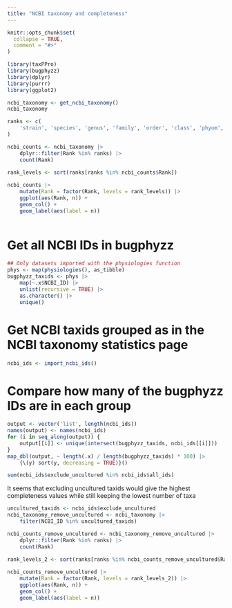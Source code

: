 ```yaml
---
title: "NCBI taxonomy and completeness"
---
```


```r
knitr::opts_chunk$set(
  collapse = TRUE,
  comment = "#>"
)
```

```r
library(taxPPro)
library(bugphyzz)
library(dplyr)
library(purrr)
library(ggplot2)
```

```r
ncbi_taxonomy <- get_ncbi_taxonomy()
ncbi_taxonomy
```

```r
ranks <- c(
    'strain', 'species', 'genus', 'family', 'order', 'class', 'phyum', 'kingdom'
)

ncbi_counts <- ncbi_taxonomy |> 
    dplyr::filter(Rank %in% ranks) |> 
    count(Rank)

rank_levels <- sort(ranks[ranks %in% ncbi_counts$Rank])
    
ncbi_counts |> 
    mutate(Rank = factor(Rank, levels = rank_levels)) |> 
    ggplot(aes(Rank, n)) +
    geom_col() +
    geom_label(aes(label = n))
    
```

# Get all NCBI IDs in bugphyzz

```r
## Only datasets imported with the physiologies function
phys <- map(physiologies(), as_tibble)
bugphyzz_taxids <- phys |> 
    map(~.x$NCBI_ID) |> 
    unlist(recursive = TRUE) |> 
    as.character() |> 
    unique()

```

# Get NCBI taxids grouped as in the NCBI taxonomy statistics page

```r
ncbi_ids <- import_ncbi_ids()
```


# Compare how many of the bugphyzz IDs are in each group

```r
output <- vector('list', length(ncbi_ids))
names(output) <- names(ncbi_ids)
for (i in seq_along(output)) {
    output[[i]] <- unique(intersect(bugphyzz_taxids, ncbi_ids[[i]]))
}
map_dbl(output, ~ length(.x) / length(bugphyzz_taxids) * 100) |> 
    {\(y) sort(y, decreasing = TRUE)}()
```

```r
sum(ncbi_ids$exclude_uncultured %in% ncbi_ids$all_ids)
```


It seems that excluding uncultured taxids would give the highest completeness
values while still keeping the lowest number of taxa

```r
uncultured_taxids <- ncbi_ids$exclude_uncultured
ncbi_taxonomy_remove_uncultured <- ncbi_taxonomy |> 
    filter(NCBI_ID %in% uncultured_taxids)

```

```r

ncbi_counts_remove_uncultured <- ncbi_taxonomy_remove_uncultured |> 
    dplyr::filter(Rank %in% ranks) |> 
    count(Rank)

rank_levels_2 <- sort(ranks[ranks %in% ncbi_counts_remove_uncultured$Rank])
    
ncbi_counts_remove_uncultured |> 
    mutate(Rank = factor(Rank, levels = rank_levels_2)) |> 
    ggplot(aes(Rank, n)) +
    geom_col() +
    geom_label(aes(label = n))
```



